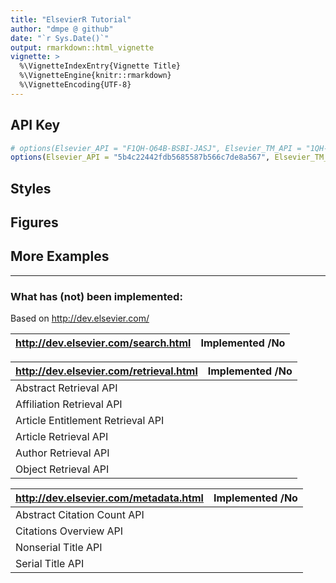 ```yaml
---
title: "ElsevierR Tutorial"
author: "dmpe @ github"
date: "`r Sys.Date()`"
output: rmarkdown::html_vignette
vignette: >
  %\VignetteIndexEntry{Vignette Title}
  %\VignetteEngine{knitr::rmarkdown}
  %\VignetteEncoding{UTF-8}
---
```




## API Key

```r
# options(Elsevier_API = "F1QH-Q64B-BSBI-JASJ", Elsevier_TM_API = "1QH-Q64B-BSBI-JAS")
options(Elsevier_API = "5b4c22442fdb5685587b566c7de8a567", Elsevier_TM_API = "c2494d00460743fb8a299ca3de737083")
```


## Styles



## Figures


## More Examples


----

### What has (not) been implemented:


Based on <http://dev.elsevier.com/>


<http://dev.elsevier.com/search.html>  | Implemented /No
------------- | -------------



<http://dev.elsevier.com/retrieval.html>  | Implemented /No
------------- | -------------
Abstract Retrieval API   | 
Affiliation Retrieval API  | 
Article Entitlement Retrieval API   | 
Article Retrieval API   | 
Author Retrieval API   | 
Object Retrieval API   | 


<http://dev.elsevier.com/metadata.html>  | Implemented /No
------------- | -------------
Abstract Citation Count API   | 
Citations Overview API   | 
Nonserial Title API  | 
Serial Title API  | 











